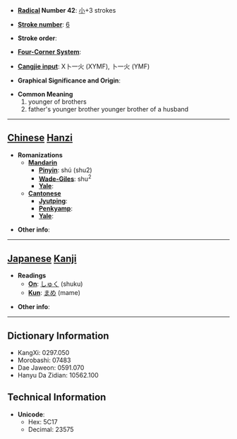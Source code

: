 * '''[[Wiktionary:Chinese radical index| Radical]] Number 42''': [[Wiktionary:Chinese radical index 小|小]]+3 strokes

* '''[[Wiktionary:Chinese total strokes index|Stroke number]]''': [[Wiktionary:Chinese total strokes index 6|6]]

* '''Stroke order''': 

* '''[[Wiktionary:Chinese four corner index|Four-Corner System]]''': 

* '''[[Wiktionary:Chinese Cangjie index|Cangjie input]]''': X卜一火 (XYMF), 卜一火 (YMF)

* '''Graphical Significance and Origin''': 

* '''Common Meaning'''
*#younger of brothers
*# father's younger brother younger brother of a husband


----

== [[Chinese]] [[Hanzi]] ==

* '''Romanizations'''
** '''[[Mandarin]]'''
*** '''[[Pinyin]]''': shú (shu2)
*** '''[[Wade-Giles]]''': shu<sup>2</sup>
*** '''[[Yale]]''': 
** '''[[Cantonese]]'''
*** '''[[Jyutping]]''':
*** '''[[Penkyamp]]''': 
*** '''[[Yale]]''': 

* '''Other info''': 

----

== [[Japanese]] [[Kanji]] ==

* '''Readings'''
** '''[[On]]''': [[しゅく]] (shuku)
** '''[[Kun]]''': [[まめ]] (mame)

* '''Other info''':  

----

== Dictionary Information ==

* KangXi: 0297.050
* Morobashi: 07483
* Dae Jaweon: 0591.070
* Hanyu Da Zidian: 10562.100

== Technical Information ==

* '''Unicode''':
** Hex: 5C17
** Decimal: 23575